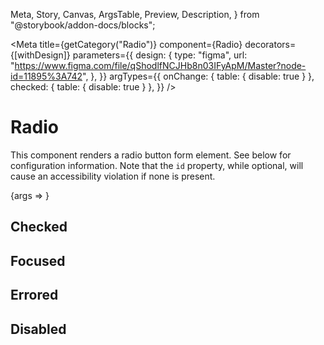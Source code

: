  Meta,
  Story,
  Canvas,
  ArgsTable,
  Preview,
  Description,
} from "@storybook/addon-docs/blocks";


<Meta
  title={getCategory("Radio")}
  component={Radio}
  decorators={[withDesign]}
  parameters={{
    design: {
      type: "figma",
      url:
        "https://www.figma.com/file/qShodlfNCJHb8n03IFyApM/Master?node-id=11895%3A742",
    },
  }}
  argTypes={{
    onChange: { table: { disable: true } },
    checked: { table: { disable: true } },
  }}
/>

# Radio

<Description of={Radio} />

This component renders a radio button form element. See below for configuration information. Note that the `id` property, while optional, will
cause an accessibility violation if none is present.

<Preview withToolbar>
  <Story
    name="Radio"
    args={{
      labelText: "Test Label",
      showLabel: true,
      id: "test_id",
      name: "test_name",
    }}
  >
    {args => <Radio {...args} />}
  </Story>
</Preview>

<ArgsTable story="Radio" />

## Checked

<Canvas>
  <Radio
    checked
    labelText="I am checked"
    name="testChecked"
    onChange={onChangeDefault}
    showLabel={true}
  ></Radio>
</Canvas>

## Focused

<Canvas>
  <Radio
    name="testFocus"
    labelText="Click or tab to the Radio to see its focus state"
    showLabel={true}
  ></Radio>
</Canvas>

## Errored

<Canvas>
  <Radio
    name="testErrored"
    errored
    showLabel={true}
    labelText="I am in an error state"
  ></Radio>
</Canvas>

## Disabled

<Canvas>
  <Radio
    name="testDisabled"
    disabled
    showLabel={true}
    labelText="I am disabled"
  ></Radio>
</Canvas>
